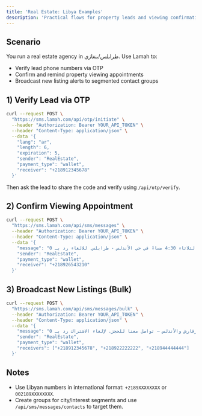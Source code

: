 ```yaml
---
title: 'Real Estate: Libya Examples'
description: 'Practical flows for property leads and viewing confirmations using Libyan numbers'
---
```


## Scenario

You run a real estate agency in طرابلس/بنغازي. Use Lamah to:
- Verify lead phone numbers via OTP
- Confirm and remind property viewing appointments
- Broadcast new listing alerts to segmented contact groups

## 1) Verify Lead via OTP

```bash
curl --request POST \
  "https://sms.lamah.com/api/otp/initiate" \
  --header "Authorization: Bearer YOUR_API_TOKEN" \
  --header "Content-Type: application/json" \
  --data '{
    "lang": "ar",
    "length": 6,
    "expiration": 5,
    "sender": "RealEstate",
    "payment_type": "wallet",
    "receiver": "+218912345678"
  }'
```

Then ask the lead to share the code and verify using `/api/otp/verify`.

## 2) Confirm Viewing Appointment

```bash
curl --request POST \
  "https://sms.lamah.com/api/sms/messages" \
  --header "Authorization: Bearer YOUR_API_TOKEN" \
  --header "Content-Type: application/json" \
  --data '{
    "message": "تم تأكيد موعد معاينة العقار يوم الثلاثاء 4:30 مساءً في حي الأندلس - طرابلس. للالغاء رد بـ 0",
    "sender": "RealEstate",
    "payment_type": "wallet",
    "receiver": "+218926543210"
  }'
```

## 3) Broadcast New Listings (Bulk)

```bash
curl --request POST \
  "https://sms.lamah.com/api/sms/messages/bulk" \
  --header "Authorization: Bearer YOUR_API_TOKEN" \
  --header "Content-Type: application/json" \
  --data '{
    "message": "شقق جديدة في قرقارش والأندلس — تواصل معنا للحجز. لإلغاء الاشتراك رد بـ 0",
    "sender": "RealEstate",
    "payment_type": "wallet",
    "receivers": ["+218912345678", "+218922222222", "+218944444444"]
  }'
```

## Notes

- Use Libyan numbers in international format: `+2189XXXXXXXX` or `002189XXXXXXXX`.
- Create groups for city/interest segments and use `/api/sms/messages/contacts` to target them.

